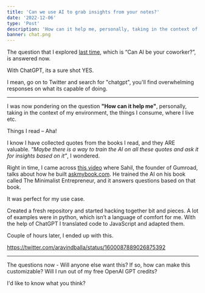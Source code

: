 ```yaml
---
title: 'Can we use AI to grab insights from your notes?'
date: '2022-12-06'
type: 'Post'
description: 'How can it help me, personally, taking in the context of my environment, the things I consume, where I live etc'
banner: chat.png
---
```


The question that I explored [last time](https://aravindballa.com/writings/ai-coworker/), which is “Can AI be your coworker?”, is answered now.

With ChatGPT, its a sure shot YES.

I mean, go on to Twitter and search for "chatgpt", you'll find overwhelming responses on what its capable of doing.

---

I was now pondering on the question **"How can it help me"**, personally, taking in the context of my environment, the things I consume, where I live etc.

Things I read – Aha!

I know I have collected quotes from the books I read, and they ARE valuable. _“Maybe there is a way to train the AI on all these quotes and ask it for insights based on it”_, I wondered.

Right in time, I came across [this video](https://www.youtube.com/watch?v=V3RTA9ZbEPw) where Sahil, the founder of Gumroad, talks about how he built [askmybook.com](https://askmybook.com). He trained the AI on his book called The Minimalist Entrepreneur, and it answers questions based on that book.

It was perfect for my use case.

Created a fresh repository and started hacking together bit and pieces. A lot of examples were in python, which isn’t a language of comfort for me. With the help of ChatGPT I translated code to JavaScript and adapted them.

Couple of hours later, I ended up with this.

https://twitter.com/aravindballa/status/1600087889026875392

---

The questions now - Will anyone else want this? If so, how can make this customizable? Will I run out of my free OpenAI GPT credits?

I'd like to know what you think?
